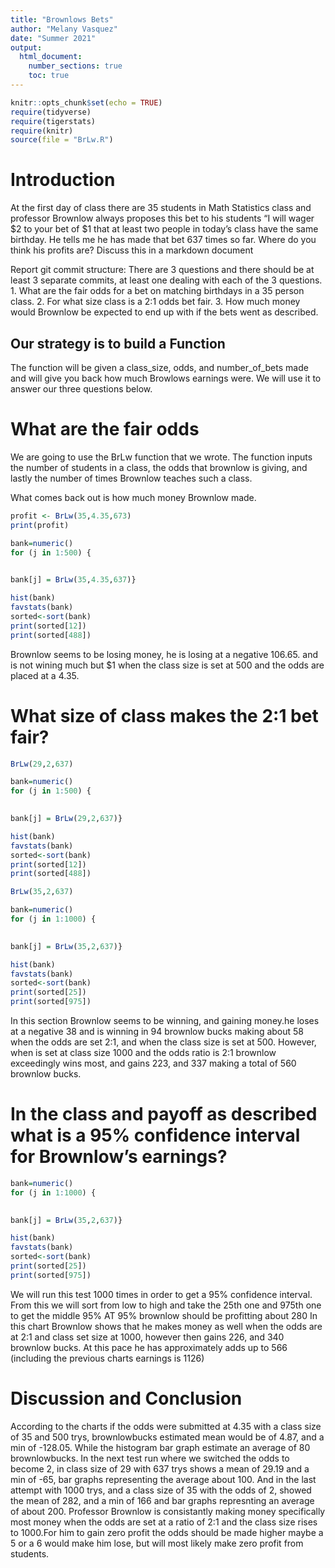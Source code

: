 ```yaml
---
title: "Brownlows Bets"
author: "Melany Vasquez"
date: "Summer 2021"
output: 
  html_document:
    number_sections: true
    toc: true
---
```


```r
knitr::opts_chunk$set(echo = TRUE)
require(tidyverse)
require(tigerstats)
require(knitr)
source(file = "BrLw.R")
```


<!-- We recommend you use git branches -- create a separate branch for each major section i.e. Introduction, Methods, Results, Inferential Results, and Discussion and Conclusions - leave the YAML block untouched until the final merge where you put in your own name !-->

# Introduction

<!--In this section you explain what you are trying to show.  Where did the data come from?  What is the research or other question you are trying to answer?!-->

 At the first day of class there are 35 students in Math Statistics class and professor Brownlow always proposes this bet to his students "I will wager $2 to your bet of $1 that at least two people in today's class have  the same birthday.  He tells me he has made that bet 637 times so far. Where do you think his profits are? Discuss this in a markdown document
 
Report git commit structure:
There are 3 questions and there should be at least 3 separate commits, at least one dealing with each of the 3 questions.
1. What are the fair odds for a bet on matching birthdays in a 35 person class.
2. For what size class is a 2:1 odds bet fair.
3. How much money would Brownlow be expected to end up with if the bets went as described.

## Our strategy is to build a Function 

The function will be given a class_size, odds, and number_of_bets made and will give you back how much Browlows earnings were. We will use it to answer our three questions below.

# What are the fair odds  

<!--Decide on your methods:  In this section explain the approach you will take to attack the issue --- how will you decide on a likely estimate of professor Brownlow's earnings or losses after 637 bets. Also explain how you construct a 95% confidence interval about your estimate of his winnings !-->


We are going to use the BrLw function that we wrote. The function inputs the number of students in a class, the odds that brownlow is giving, and lastly the number of times Brownlow teaches such a class.

What comes back out is how much money Brownlow made.

```r
profit <- BrLw(35,4.35,673)
print(profit)
```

```r
bank=numeric()
for (j in 1:500) {
  

bank[j] = BrLw(35,4.35,637)}
```

```r
hist(bank)
favstats(bank)
sorted<-sort(bank)
print(sorted[12])
print(sorted[488])
```

Brownlow seems to be losing money, he is losing at a negative 106.65. and is not wining much but $1 when the class size is set at 500 and the odds are placed at a 4.35.


# What size of class makes the 2:1 bet fair?  
<!--Explain and display the results of your method of coming up with the estimate of professor Brownlows betting profits!-->

```r
BrLw(29,2,637)
```

```r
bank=numeric()
for (j in 1:500) {
  

bank[j] = BrLw(29,2,637)}
```

```r
hist(bank)
favstats(bank)
sorted<-sort(bank)
print(sorted[12])
print(sorted[488])
```

```r
BrLw(35,2,637)
```

```r
bank=numeric()
for (j in 1:1000) {
  

bank[j] = BrLw(35,2,637)}
```

```r
hist(bank)
favstats(bank)
sorted<-sort(bank)
print(sorted[25])
print(sorted[975])
```

In this section Brownlow seems to be winning, and gaining money.he loses at a negative 38 and is winning in 94 brownlow bucks making about 58 when the odds are set 2:1, and when the class size is set at 500.
However, when is set at class size 1000 and the odds ratio is 2:1 brownlow exceedingly wins most, and gains 223, and 337 making a total of 560 brownlow bucks.

# In the class and payoff as described what is a 95% confidence interval for Brownlow's earnings?
  
<!--Explain and display your method of coming up with a 95% confidence interval of  professor Brownlows winnings (or losings)-->

```r
bank=numeric()
for (j in 1:1000) {
  

bank[j] = BrLw(35,2,637)}
```


```r
hist(bank)
favstats(bank)
sorted<-sort(bank)
print(sorted[25])
print(sorted[975])
```


We will run this test 1000 times in order to get a 95% confidence interval. From this we will sort from low to high and take the 25th one and 975th one to get the middle 95%
AT 95% brownlow should be profitting about 280 In this chart Brownlow shows that he makes money as well when the odds are at 2:1 and class set size at 1000, however then gains 226, and 340 brownlow bucks. At this pace he has approximately adds up to 566 (including the previous charts earnings is 1126)

# Discussion and Conclusion

<!--Discussion and conclusion here.  If professor Brownlow is consistantly making or losing money how could he change his payout so that his profits center on zero?  Also discuss what size his class should be in order to have his current scheme balance at zero profit.!-->

According to the charts if the odds were submitted at 4.35 with a class size of 35 and 500 trys, brownlowbucks estimated mean would be of 4.87, and a min of -128.05. While the histogram bar graph estimate an average of 80 brownlowbucks. In the next test run where we switched the odds to become 2, in class size of 29 with 637 trys shows a mean of 29.19 and a min of -65, bar graphs representing the average about 100. And in the last attempt with 1000 trys, and a class size of 35 with the odds of 2, showed the mean of 282, and a min of 166 and bar graphs represnting an average of about 200. 
Professor Brownlow is consistantly making money specifically most money when the odds are set at a ratio of 2:1 and the class size rises to 1000.For him to gain zero profit the odds should be made higher maybe a 5 or a 6 would make him lose, but will most likely make zero profit from students.

